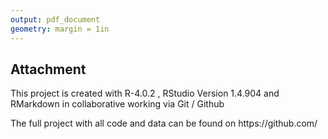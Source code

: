---
output: pdf_document
geometry: margin = 1in
---

## Attachment {#attachement}

This project is created with R-4.0.2 , RStudio Version 1.4.904 and RMarkdown in collaborative working via Git / Github

The full project with all code and data can be found on https://github.com/
